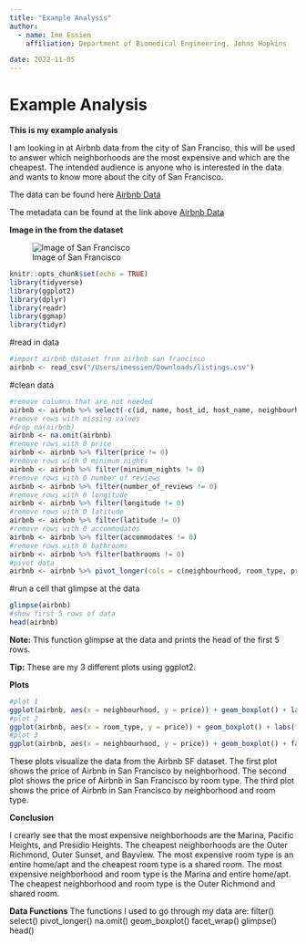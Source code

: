 ```yaml
---
title: "Example Analysis"
author: 
  - name: Ime Essien
    affiliation: Department of Biomedical Engineering, Johns Hopkins

date: 2022-11-05
---
```


# Example Analysis

**This is my example analysis**

I am looking in at Airbnb data from the city of San Franciso, this will be used to answer which neighborhoods are the most expensive and which are the cheapest. The intended audience is anyone who is interested in the data and wants to know more about the city of San Francisco.

The data can be found here [Airbnb Data](https://www.kaggle.com/airbnb/san-francisco)

The metadata can be found at the link above [Airbnb Data](https://www.kaggle.com/airbnb/san-francisco)

**Image in the from the dataset**

![Image of San Francisco](https://upload.wikimedia.org/wikipedia/commons/thumb/0/01/San_Francisco_with_two_bridges_and_the_fog.jpg/1200px-San_Francisco_with_two_bridges_and_the_fog.jpg)

```r
knitr::opts_chunk$set(echo = TRUE)
library(tidyverse)
library(ggplot2)
library(dplyr)
library(readr)
library(ggmap)
library(tidyr)
````

#read in data
```r
#import airbnb dataset from airbnb san francisco
airbnb <- read_csv("/Users/imessien/Downloads/listings.csv")
```

#clean data
```r
#remove columns that are not needed
airbnb <- airbnb %>% select(-c(id, name, host_id, host_name, neighbourhood_group, last_review, reviews_per_month, calculated_host_listings_count, availability_365))
#remove rows with missing values
#drop_na(airbnb)
airbnb <- na.omit(airbnb)
#remove rows with 0 price
airbnb <- airbnb %>% filter(price != 0)
#remove rows with 0 minimum nights
airbnb <- airbnb %>% filter(minimum_nights != 0)
#remove rows with 0 number of reviews
airbnb <- airbnb %>% filter(number_of_reviews != 0)
#remove rows with 0 longitude
airbnb <- airbnb %>% filter(longitude != 0)
#remove rows with 0 latitude
airbnb <- airbnb %>% filter(latitude != 0)
#remove rows with 0 accommodates
airbnb <- airbnb %>% filter(accommodates != 0)
#remove rows with 0 bathrooms
airbnb <- airbnb %>% filter(bathrooms != 0)
#pivot data
airbnb <- airbnb %>% pivot_longer(cols = c(neighbourhood, room_type, price, minimum_nights, number_of_reviews, latitude, longitude), names_to = "variable", values_to = "value")    
```

#run a cell that glimpse at the data
```r
glimpse(airbnb)
#show first 5 rows of data
head(airbnb)
```

::: {.callout-note}
**Note:** This function glimpse at the data and prints the head of the first 5 rows.
:::

::: {.callout-tip}
**Tip:** These are my 3 different plots using ggplot2.
:::

**Plots**


```r
#plot 1
ggplot(airbnb, aes(x = neighbourhood, y = price)) + geom_boxplot() + labs(title = "Price of Airbnb in San Francisco", subtitle = "By Neighborhood", caption = "Data from Airbnb San Francisco") + theme(plot.title = element_text(hjust = 0.5))
#plot 2
ggplot(airbnb, aes(x = room_type, y = price)) + geom_boxplot() + labs(title = "Price of Airbnb in San Francisco", subtitle = "By Room Type", caption = "Data from Airbnb San Francisco") + theme(plot.title = element_text(hjust = 0.5))
#plot 3
ggplot(airbnb, aes(x = neighbourhood, y = price)) + geom_boxplot() + facet_wrap(~room_type) + labs(title = "Price of Airbnb in San Francisco", subtitle = "By Neighborhood and Room Type", caption = "Data from Airbnb San Francisco") + theme(plot.title = element_text(hjust = 0.5))
```


::: {.column-margin}
These plots visualize the data from the Airbnb SF dataset. The first plot shows the price of Airbnb in San Francisco by neighborhood. The second plot shows the price of Airbnb in San Francisco by room type. The third plot shows the price of Airbnb in San Francisco by neighborhood and room type.
:::





**Conclusion**

I crearly see that the most expensive neighborhoods are the Marina, Pacific Heights, and Presidio Heights. The cheapest neighborhoods are the Outer Richmond, Outer Sunset, and Bayview. The most expensive room type is an entire home/apt and the cheapest room type is a shared room. The most expensive neighborhood and room type is the Marina and entire home/apt. The cheapest neighborhood and room type is the Outer Richmond and shared room.

**Data Functions**
The functions I used to go through my data are:
filter()
select()
pivot_longer()
na.omit()
geom_boxplot()
facet_wrap()
glimpse()
head()